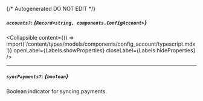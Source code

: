 {/* Autogenerated DO NOT EDIT  */}

##### `accounts?`: *{`Record<string, components.ConfigAccount>`}*

<Collapsible content={() => import('/content/types/models/components/config_account/typescript.mdx')} openLabel={Labels.showProperties} closeLabel={Labels.hideProperties} />


---
##### `syncPayments?`: *{`boolean`}*
Boolean indicator for syncing payments.


